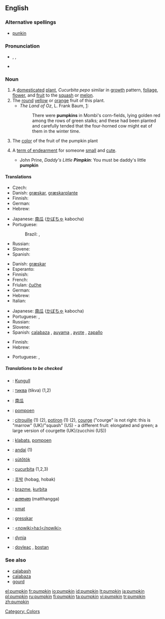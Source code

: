 ==English==
===Alternative spellings===
* {{sense|US|term of endearment}} [[punkin]]

===Pronunciation===
*{{AHD|pŭmpʹkin}}, {{IPA|/ˈpʌmpkɪn/}}, {{SAMPA|/"pVmpkin/}}
*{{audio|en-us-pumpkin.ogg|Audio (US)}}

===Noun===
{{en-noun}}

# A [[domesticated]] [[plant]], ''Cucurbita pepo'' similar in [[growth]] pattern, [[foliage]], [[flower]], and [[fruit]] to the [[squash]] or [[melon]].
# The [[round]] [[yellow]] or [[orange]] fruit of this plant.
#* ''The Land of Oz'', L. Frank Baum, [http://www.literature.org/authors/baum-l-frank/the-marvelous-land-of-oz/chapter-01.html]:
#*: There were '''pumpkins''' in Mombi's corn-fields, lying golden red among the rows of green stalks; and these had been planted and carefully tended that the four-horned cow might eat of them in the winter time.
# The [[color]] of the fruit of the pumpkin plant<!-- <nowiki>#</nowiki>FF8127.-->
# {{context|US}} A [[term of endearment]] for someone [[small]] and [[cute]].
#* John Prine, ''Daddy's Little '''Pimpkin''''': You must be daddy's little '''pumpkin'''

====Translations====
{{trans-top|plant}}
* Czech: {{t-|cs|dýně|f}}
*Danish: [[græskar]], [[græskarplante]]
* Finnish: {{t-|fi|kurpitsa}}
*German: {{t+|de|Kürbis|m}}
*Hebrew: {{he-translation|דלעת|dlá`at}} {{f}}
{{trans-mid}}
*Japanese: [[南瓜]] ([[かぼちゃ]] kabocha)
*Portuguese:
*:Brazil: {{i|pé de}} {{t+|pt|jerimum|m}}, {{t+|pt|aboboreira|f}}
* Russian: {{t-|ru|тыква|f|tr=týkva|sc=Cyrl}}
* Slovene: {{t+|sl|buča|f}}
*Spanish: {{t+|es|calabaza|f}}
{{trans-bottom}}

{{trans-top|fruit of this plant}}
*Danish: [[græskar]]
*Esperanto: {{t-|eo|kukurbo|xs=Esperanto}}
* Finnish: {{t-|fi|kurpitsa}}
*French: {{t-|fr|citrouille|f}}
*Friulan: [[čučhe]] {{f}}
*German: {{t+|de|Kürbis|m}}
*Hebrew: {{he-translation|דלעת|dlá`at}} {{f}}
*Italian: {{t+|it|zucca|f}}
{{trans-mid}}
*Japanese: [[南瓜]] ([[かぼちゃ]] kabocha)
*Portuguese: {{t+|pt|abóbora|f}}, {{qualifier|Brazil}} {{t+|pt|jerimum|m}}
* Russian: {{t-|ru|тыква|f|tr=týkva|sc=Cyrl}}
* Slovene: {{t+|sl|buča|f}}
*Spanish: [[calabaza]] {{f}}, [[auyama]] {{f}}  {{qualifier|Colombia|Venezuela|Dominican Republic}}, [[ayote]] {{f}}  {{qualifier|Costa Rica|El Salvador|Honduras|Nicaragua|Guatemala}}, [[zapallo]]  {{m}} {{qualifier|Argentina|Bolivia|Chile|Ecuador|Panama|Paraguay|Peru|Uruguay}} 
{{trans-bottom}}

{{trans-top|color}}
* Finnish: {{t-|fi|kurpitsa}}
*Hebrew: {{he-translation|דלעת|dlá`at}} {{f}}
{{trans-mid}}
*Portuguese: {{t+|pt|abóbora}}, {{t+|pt|laranja}}
{{trans-bottom}}

{{trans-top|term of endearment}}
{{trans-mid}}
{{trans-bottom}}

=====Translations to be checked=====
{{checktrans-top}}
*{{ttbc|Albanian}}: [[Kungull]]
*{{ttbc|Bulgarian}}: [[тиква]] (tikva) {{f}} (1,2)
*{{ttbc|Chinese}}: [[南瓜]]
*{{ttbc|Dutch}}: [[pompoen]] {{f}}
*{{ttbc|French}}: [[citrouille]] {{f}} (1) (2), [[potiron]] {{m}} (1) (2), [[courge]] {{f}} ("courge" is not right: this is "marrow" (UK)/"squash" (US) - a different fruit: elongated and green; a large version of courgette (UK)/zucchini (US))
*{{ttbc|Frisian}}: [[klabats]], [[pompoen]]
*{{ttbc|Guarani}}: [[andai]] (1)
*{{ttbc|Hungarian}}: [[sütőtök]]
*{{ttbc|Interlingua}}: [[cucurbita]] (1,2,3)
*{{ttbc|Korean}}: [[호박]] (hobag, hobak)
*{{ttbc|Lojban}}: [[brazme]], [[kurbita]]
*{{ttbc|Malayalam}}: [[മത്തങ്ങ]] (matthangga)
*{{ttbc|Maricopa}}: [[xmat]]
*{{ttbc|Norwegian}}: [[gresskar]]
*{{ttbc|O'odham}}: [[<nowiki>ha:l</nowiki>]]
*{{ttbc|Polish}}: [[dynia]] {{f}}
*{{ttbc|Romanian}}: [[dovleac]] {{m}}, [[bostan]] {{m}}
{{checktrans-bottom}}

===See also===
*[[calabash]]
*[[calabaza]]
*[[gourd]]

[[Category: Colors]]

[[el:pumpkin]]
[[fr:pumpkin]]
[[io:pumpkin]]
[[id:pumpkin]]
[[lt:pumpkin]]
[[ja:pumpkin]]
[[pl:pumpkin]]
[[ru:pumpkin]]
[[fi:pumpkin]]
[[ta:pumpkin]]
[[vi:pumpkin]]
[[tr:pumpkin]]
[[zh:pumpkin]]